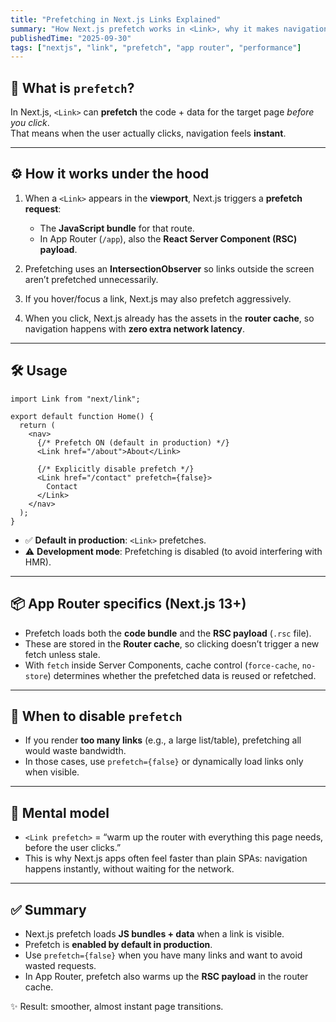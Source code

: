 ```yaml
---
title: "Prefetching in Next.js Links Explained"
summary: "How Next.js prefetch works in <Link>, why it makes navigation fast, and when to disable it."
publishedTime: "2025-09-30"
tags: ["nextjs", "link", "prefetch", "app router", "performance"]
---
```


## 🚦 What is `prefetch`?

In Next.js, `<Link>` can **prefetch** the code + data for the target page *before you click*.  
That means when the user actually clicks, navigation feels **instant**.

---

## ⚙️ How it works under the hood

1. When a `<Link>` appears in the **viewport**, Next.js triggers a **prefetch request**:
   - The **JavaScript bundle** for that route.
   - In App Router (`/app`), also the **React Server Component (RSC) payload**.

2. Prefetching uses an **IntersectionObserver** so links outside the screen aren’t prefetched unnecessarily.

3. If you hover/focus a link, Next.js may also prefetch aggressively.

4. When you click, Next.js already has the assets in the **router cache**, so navigation happens with **zero extra network latency**.

---

## 🛠 Usage

```tsx
import Link from "next/link";

export default function Home() {
  return (
    <nav>
      {/* Prefetch ON (default in production) */}
      <Link href="/about">About</Link>

      {/* Explicitly disable prefetch */}
      <Link href="/contact" prefetch={false}>
        Contact
      </Link>
    </nav>
  );
}
```

- ✅ **Default in production**: `<Link>` prefetches.  
- ⚠️ **Development mode**: Prefetching is disabled (to avoid interfering with HMR).

---

## 📦 App Router specifics (Next.js 13+)

- Prefetch loads both the **code bundle** and the **RSC payload** (`.rsc` file).  
- These are stored in the **Router cache**, so clicking doesn’t trigger a new fetch unless stale.  
- With `fetch` inside Server Components, cache control (`force-cache`, `no-store`) determines whether the prefetched data is reused or refetched.

---

## 🎯 When to disable `prefetch`

- If you render **too many links** (e.g., a large list/table), prefetching all would waste bandwidth.  
- In those cases, use `prefetch={false}` or dynamically load links only when visible.

---

## 🧠 Mental model

- `<Link prefetch>` = “warm up the router with everything this page needs, before the user clicks.”  
- This is why Next.js apps often feel faster than plain SPAs: navigation happens instantly, without waiting for the network.

---

## ✅ Summary

- Next.js prefetch loads **JS bundles + data** when a link is visible.  
- Prefetch is **enabled by default in production**.  
- Use `prefetch={false}` when you have many links and want to avoid wasted requests.  
- In App Router, prefetch also warms up the **RSC payload** in the router cache.

✨ Result: smoother, almost instant page transitions.
